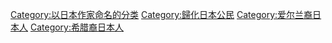 [[Category:以日本作家命名的分类|Category:以日本作家命名的分类]]
[[Category:歸化日本公民|Category:歸化日本公民]]
[[Category:爱尔兰裔日本人|Category:爱尔兰裔日本人]]
[[Category:希腊裔日本人|Category:希腊裔日本人]]